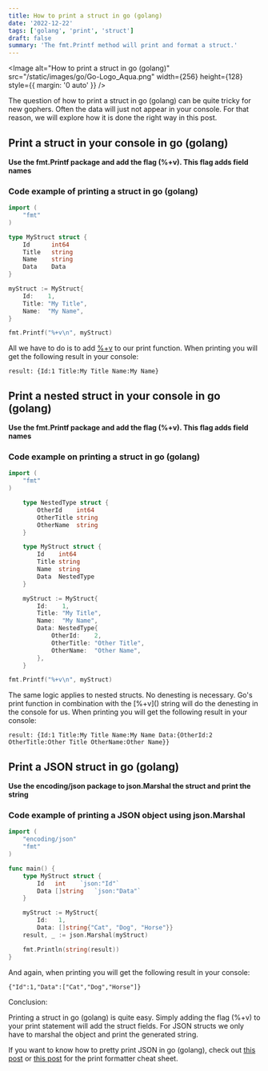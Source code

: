 ```yaml
---
title: How to print a struct in go (golang)
date: '2022-12-22'
tags: ['golang', 'print', 'struct']
draft: false
summary: 'The fmt.Printf method will print and format a struct.'
---
```


<Image
  alt="How to print a struct in go (golang)"
  src="/static/images/go/Go-Logo_Aqua.png"
  width={256}
  height={128}
  style={{ margin: '0 auto' }}
/>

The question of how to print a struct in go (golang) can be quite tricky for new gophers.
Often the data will just not appear in your console. For that reason, we will explore how it is done the right way in this post.

## Print a struct in your console in go (golang)

**Use the fmt.Printf package and add the flag (%+v). This flag adds field names**

### Code example of printing a struct in go (golang)

```go
import (
	"fmt"
)

type MyStruct struct {
    Id      int64
    Title   string
    Name    string
    Data    Data
}

myStruct := MyStruct{
	Id:    1,
	Title: "My Title",
	Name:  "My Name",
}

fmt.Printf("%+v\n", myStruct)
```

All we have to do is to add [%+v]() to our print function.
When printing you will get the following result in your console:

`result: {Id:1 Title:My Title Name:My Name}`

## Print a nested struct in your console in go (golang)

**Use the fmt.Printf package and add the flag (%+v). This flag adds field names**

### Code example on printing a struct in go (golang)

```go
import (
	"fmt"
)

	type NestedType struct {
		OtherId    int64
		OtherTitle string
		OtherName  string
	}

	type MyStruct struct {
		Id    int64
		Title string
		Name  string
		Data  NestedType
	}

	myStruct := MyStruct{
		Id:    1,
		Title: "My Title",
		Name:  "My Name",
		Data: NestedType{
			OtherId:    2,
			OtherTitle: "Other Title",
			OtherName:  "Other Name",
		},
	}

fmt.Printf("%+v\n", myStruct)
```

The same logic applies to nested structs. No denesting is necessary. Go's print function in combination with
the [%+v\]() string will do the denesting in the console for us.
When printing you will get the following result in your console:

`result: {Id:1 Title:My Title Name:My Name Data:{OtherId:2 OtherTitle:Other Title OtherName:Other Name}}`

## Print a JSON struct in go (golang)

**Use the encoding/json package to json.Marshal the struct and print the string**

### Code example of printing a JSON object using json.Marshal

```go
import (
	"encoding/json"
	"fmt"
)

func main() {
	type MyStruct struct {
		Id   int	`json:"Id"`
		Data []string	`json:"Data"`
	}

	myStruct := MyStruct{
		Id:   1,
		Data: []string{"Cat", "Dog", "Horse"}}
	result, _ := json.Marshal(myStruct)

	fmt.Println(string(result))
}
```

And again, when printing you will get the following result in your console:

`{"Id":1,"Data":["Cat","Dog","Horse"]}`

Conclusion:

Printing a struct in go (golang) is quite easy. Simply adding the flag (%+v) to your print statement will add the struct fields.
For JSON structs we only have to marshal the object and print the generated string.

If you want to know how to pretty print JSON in go (golang), check out [this post](https://www.go-code.dev/blog/go/print/how-to-print-a-struct-in-go)
or [this post](https://www.go-code.dev/blog/go/print/print-formatting-in-go) for the print formatter cheat sheet.

